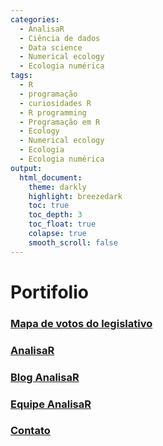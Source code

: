 ```yaml
---
categories:
  - AnalisaR
  - Ciência de dados
  - Data science
  - Numerical ecology
  - Ecologia numérica
tags:
  - R
  - programação
  - curiosidades R
  - R programming
  - Programação em R
  - Ecology
  - Numerical ecology
  - Ecologia
  - Ecologia numérica
output: 
  html_document:
    theme: darkly
    highlight: breezedark
    toc: true
    toc_depth: 3
    toc_float: true
    colapse: true
    smooth_scroll: false
---
```


# **Portifolio**{.tabset .tabset-fade .tabset-pills}

### [Mapa de votos do legislativo](Mapa-de-votos-legislativo.html){.tabset}

### [AnalisaR](index.html){.tabset}

### [Blog AnalisaR](Blog-AnalisaR.html){.tabset}

### [Equipe AnalisaR](Equipe-AnalisaR.html){.tabset}

### [Contato](Contato.html){.tabset}